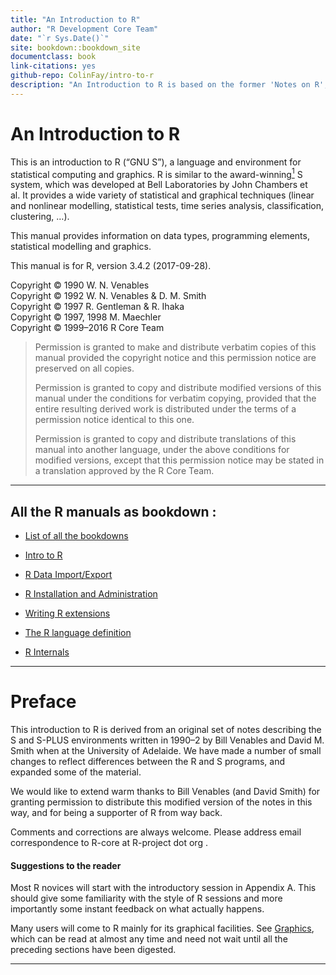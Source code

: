 ```yaml
--- 
title: "An Introduction to R"
author: "R Development Core Team"
date: "`r Sys.Date()`"
site: bookdown::bookdown_site
documentclass: book
link-citations: yes
github-repo: ColinFay/intro-to-r
description: "An Introduction to R is based on the former 'Notes on R', gives an introduction to the language and how to use R for doing statistical analysis and graphics.	"
---
```


# An Introduction to R {-}
<p>This is an introduction to R (“GNU S”), a language and environment for statistical computing and graphics. R is similar to the award-winning<a href="appendix-f-references.html#FOOT1" id="DOCF1"><sup>1</sup></a> S system, which was developed at Bell Laboratories by John Chambers et al. It provides a wide variety of statistical and graphical techniques (linear and nonlinear modelling, statistical tests, time series analysis, classification, clustering, ...).</p>
<p>This manual provides information on data types, programming elements, statistical modelling and graphics.</p>
<p>This manual is for R, version 3.4.2 (2017-09-28).</p>
<p>Copyright © 1990 W. N. Venables<br />
Copyright © 1992 W. N. Venables &amp; D. M. Smith<br />
Copyright © 1997 R. Gentleman &amp; R. Ihaka<br />
Copyright © 1997, 1998 M. Maechler<br />
Copyright © 1999–2016 R Core Team</p>
<blockquote>
<p>Permission is granted to make and distribute verbatim copies of this manual provided the copyright notice and this permission notice are preserved on all copies.</p>
<p>Permission is granted to copy and distribute modified versions of this manual under the conditions for verbatim copying, provided that the entire resulting derived work is distributed under the terms of a permission notice identical to this one.</p>
<p>Permission is granted to copy and distribute translations of this manual into another language, under the above conditions for modified versions, except that this permission notice may be stated in a translation approved by the R Core Team.</p>
</blockquote>
<hr />

<h2>All the R manuals as bookdown : </h2>

+ [List of all the bookdowns](http://colinfay.me/r-manuals/)

+ [Intro to R](http://colinfay.me/intro-to-r/)

+ [R Data Import/Export](http://colinfay.me/r-data-import-export/)

+ [R Installation and Administration](http://colinfay.me/r-installation-administration/)

+ [Writing R extensions](http://colinfay.me/writing-r-extensions/)

+ [The R language definition](http://colinfay.me/r-language-definition/)

+ [R Internals](http://colinfay.me/r-internals/)

<hr />

<p><a href="" id="Preface"></a> <a href="" id="Preface-1"></a></p>

# Preface {-}
<p>This introduction to R is derived from an original set of notes describing the S and S-PLUS environments written in 1990–2 by Bill Venables and David M. Smith when at the University of Adelaide. We have made a number of small changes to reflect differences between the R and S programs, and expanded some of the material.</p>
<p>We would like to extend warm thanks to Bill Venables (and David Smith) for granting permission to distribute this modified version of the notes in this way, and for being a supporter of R from way back.</p>
<p>Comments and corrections are always welcome. Please address email correspondence to <script type="text/javascript">
<!--
h='&#82;&#x2d;&#112;&#114;&#x6f;&#106;&#x65;&#x63;&#116;&#46;&#x6f;&#114;&#x67;';a='&#64;';n='&#82;&#x2d;&#x63;&#x6f;&#114;&#x65;';e=n+a+h;
document.write('<a h'+'ref'+'="ma'+'ilto'+':'+e+'" clas'+'s="em' + 'ail">'+e+'<\/'+'a'+'>');
// -->
</script><noscript>&#82;&#x2d;&#x63;&#x6f;&#114;&#x65;&#32;&#x61;&#116;&#32;&#82;&#x2d;&#112;&#114;&#x6f;&#106;&#x65;&#x63;&#116;&#32;&#100;&#x6f;&#116;&#32;&#x6f;&#114;&#x67;</noscript>.</p>
<p><a href="" id="Suggestions-to-the-reader"></a></p>
<h4 id="suggestions-to-the-reader" class="subheading">Suggestions to the reader</h4>
<p>Most R novices will start with the introductory session in Appendix A. This should give some familiarity with the style of R sessions and more importantly some instant feedback on what actually happens.</p>
<p>Many users will come to R mainly for its graphical facilities. See <a href="graphical-procedures.html#Graphics">Graphics</a>, which can be read at almost any time and need not wait until all the preceding sections have been digested.</p>
<hr />
<p><a href="" id="Introduction-and-preliminaries"></a> <a href="" id="Introduction-and-preliminaries-1"></a></p>
<div id="calibre_pb_4" class="calibre8">

</div>
